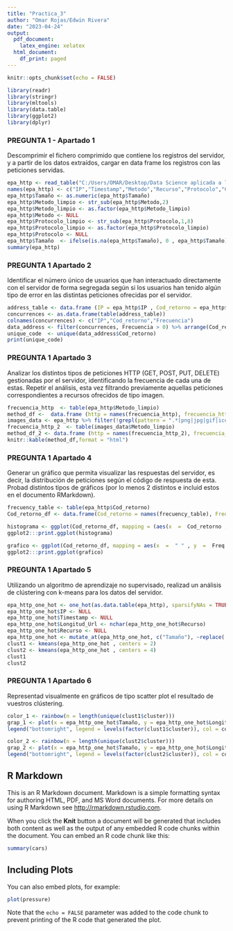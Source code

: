 ```yaml
---
title: "Practica_3"
author: "Omar Rojas/Edwin Rivera"
date: "2023-04-24"
output:
  pdf_document:
    latex_engine: xelatex
  html_document:
    df_print: paged
---
```


```r
knitr::opts_chunk$set(echo = FALSE)
```

```r
library(readr)
library(stringr)
library(mltools)
library(data.table)
library(ggplot2)
library(dplyr)
```

### PREGUNTA 1 - Apartado 1
Descomprimir el fichero comprimido que contiene los registros del servidor, y
a partir de los datos extraídos, cargar en data frame los registros con las
peticiones servidas.
```r
epa_http <- read_table("C:/Users/OMAR/Desktop/Data Science aplicada a la Ciberseguridad/Repositories/data_science/Practica_3/Practica_3/epa-http.csv", col_names = FALSE)
names(epa_http) <- c("IP","Timestamp","Metodo","Recurso","Protocolo","Cod_retorno","Tamaño")
epa_http$Tamaño <- as.numeric(epa_http$Tamaño)
epa_http$Metodo_limpio <- str_sub(epa_http$Metodo,2)
epa_http$Metodo_limpio <- as.factor(epa_http$Metodo_limpio)
epa_http$Metodo <- NULL
epa_http$Protocolo_limpio <- str_sub(epa_http$Protocolo,1,8)
epa_http$Protocolo_limpio <- as.factor(epa_http$Protocolo_limpio)
epa_http$Protocolo <- NULL
epa_http$Tamaño  <- ifelse(is.na(epa_http$Tamaño), 0 , epa_http$Tamaño)
summary(epa_http)
```

### PREGUNTA 1  Apartado 2
Identificar el número único de usuarios que han interactuado directamente con
el servidor de forma segregada según si los usuarios han tenido algún tipo de
error en las distintas peticiones ofrecidas por el servidor.
```r
address_table <- data.frame (IP = epa_http$IP , Cod_retorno = epa_http$Cod_retorno)
concurrences <- as.data.frame(table(address_table))
colnames(concurrences) <- c("IP","Cod_retorno","Frecuencia")
data_address <- filter(concurrences, Frecuencia > 0) %>% arrange(Cod_retorno)
unique_code  <- unique(data_address$Cod_retorno)
print(unique_code)
```

### PREGUNTA 1  Apartado 3
Analizar los distintos tipos de peticiones HTTP (GET, POST, PUT, DELETE)
gestionadas por el servidor, identificando la frecuencia de cada una de estas.
Repetir el análisis, esta vez filtrando previamente aquellas peticiones
correspondientes a recursos ofrecidos de tipo imagen.
```r
frecuencia_http  <- table(epa_http$Metodo_limpio)
method_df <-  data.frame (http = names(frecuencia_http), frecuencia_http  = as.vector(frecuencia_http))
images_data <- epa_http %>% filter(!grepl(pattern = ".*[png|jpg|gif|ico]$", x = Recurso))
frecuencia_http_2  <- table(images_data$Metodo_limpio)
method_df_2 <- data.frame (http = names(frecuencia_http_2), frecuencia_http_2 = as.vector( frecuencia_http_2))
knitr::kable(method_df,format = "html")
```

### PREGUNTA 1  Apartado 4
Generar un gráfico que permita visualizar las respuestas del servidor, es decir,
la distribución de peticiones según el código de respuesta de esta. Probad
distintos tipos de gráficos (por lo menos 2 distintos e incluid estos en el
documento RMarkdown).
```r
frecuency_table <- table(epa_http$Cod_retorno)
Cod_retorno_df <- data.frame(Cod_retorno = names(frecuency_table), Freq  = as.vector(frecuency_table))

histograma <- ggplot(Cod_retorno_df, mapping = (aes(x  =  Cod_retorno , y  =  Freq))) + geom_bar(stat  =  "identity") + labs(title  =  "Histograma Respuesta de Código", x  =  "Código de respuesta", y  =  "Frecuencia")
ggplot2:::print.ggplot(histograma)

grafico <- ggplot(Cod_retorno_df, mapping = aes(x  =  " " , y  =  Freq , fill  =  Cod_retorno)) + geom_bar(stat  =  "identity") + coord_polar( "y" , start = 0 ) + labs(title  =  "Código de retorno") + theme_light()
ggplot2:::print.ggplot(grafico)

```

### PREGUNTA 1  Apartado 5
Utilizando un algoritmo de aprendizaje no supervisado, realizad un análisis de
clústering con k-means para los datos del servidor.
```r
epa_http_one_hot <- one_hot(as.data.table(epa_http), sparsifyNAs = TRUE)
epa_http_one_hot$IP <- NULL
epa_http_one_hot$Timestamp <- NULL
epa_http_one_hot$Longitud_Url <- nchar(epa_http_one_hot$Recurso)
epa_http_one_hot$Recurso <- NULL
epa_http_one_hot <- mutate_at(epa_http_one_hot, c("Tamaño"), ~replace(., is.na(.), 0))
clust1 <- kmeans(epa_http_one_hot , centers = 2)
clust2 <- kmeans(epa_http_one_hot , centers = 4)
clust1
clust2

```

### PREGUNTA 1  Apartado 6
Representad visualmente en gráficos de tipo scatter plot el resultado de
vuestros clústering.
```r
color_1 <- rainbow(n = length(unique(clust1$cluster)))
grap_1 <- plot(x = epa_http_one_hot$Tamaño, y = epa_http_one_hot$Longitud_Url, col = color_1 [clust1$cluster], main = " Grafico agrupamiento de 2")
legend("bottomright", legend = levels(factor(clust1$cluster)), col = color_1, pch = 16)

color_2 <- rainbow(n = length(unique(clust2$cluster)))
grap_2 <- plot(x = epa_http_one_hot$Tamaño, y = epa_http_one_hot$Longitud_Url, col = color_2[ clust2$cluster], main = " Grafico agrupamiento de 4")
legend("bottomright", legend = levels(factor(clust2$cluster)), col = color_2, pch = 16)
```
## R Markdown

This is an R Markdown document. Markdown is a simple formatting syntax for authoring HTML, PDF, and MS Word documents. For more details on using R Markdown see <http://rmarkdown.rstudio.com>.

When you click the **Knit** button a document will be generated that includes both content as well as the output of any embedded R code chunks within the document. You can embed an R code chunk like this:

```r
summary(cars)
```

## Including Plots

You can also embed plots, for example:

```r
plot(pressure)
```

Note that the `echo = FALSE` parameter was added to the code chunk to prevent printing of the R code that generated the plot.
